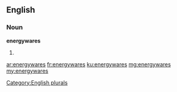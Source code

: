 ==English==

===Noun===
'''energywares'''

# {{plural of|[[energyware]]}}

[[Category:English plurals]]

[[ar:energywares]]
[[fr:energywares]]
[[ku:energywares]]
[[mg:energywares]]
[[my:energywares]]